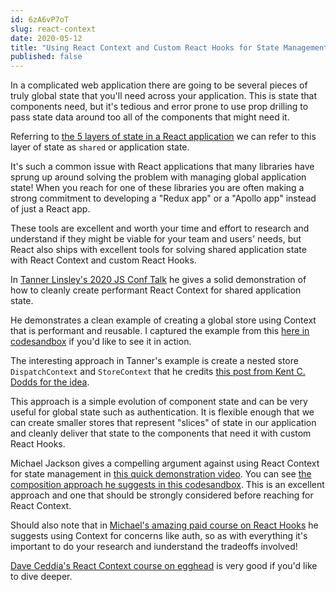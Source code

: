 ```yaml
---
id: 6zA6vP7oT
slug: react-context
date: 2020-05-12
title: "Using React Context and Custom React Hooks for State Management in React Apps"
published: false
---
```


In a complicated web application there are going to be several pieces of truly global state that you'll need across your application. This is state that components need, but it's tedious and error prone to use prop drilling to pass state data around too all of the components that might need it.

Referring to [the 5 layers of state in a React application](https://joelhooks.com/5-layers-react-state) we can refer to this layer of state as `shared` or application state.

It's such a common issue with React applications that many libraries have sprung up around solving the problem with managing global application state! When you reach for one of these libraries you are often making a strong commitment to developing a "Redux app" or a "Apollo app" instead of just a React app.

These tools are excellent and worth your time and effort to research and understand if they might be viable for your team and users' needs, but React also ships with excellent tools for solving shared application state with React Context and custom React Hooks.

In [Tanner Linsley's 2020 JS Conf Talk](https://www.youtube.com/watch?v=J-g9ZJha8FE) he gives a solid demonstration of how to cleanly create performant React Context for shared application state.

He demonstrates a clean example of creating a global store using Context that is performant and reusable. I captured the example from this [here in codesandbox](https://codesandbox.io/s/creating-an-appcontext-with-a-makestore-multi-store-approach-f57qb) if you'd like to see it in action.

The interesting approach in Tanner's example is create a nested store `DispatchContext` and `StoreContext` that he credits [this post from Kent C. Dodds for the idea](https://kentcdodds.com/blog/how-to-use-react-context-effectively).

This approach is a simple evolution of component state and can be very useful for global state such as authentication. It is flexible enough that we can create smaller stores that represent "slices" of state in our application and cleanly deliver that state to the components that need it with custom React Hooks.

Michael Jackson gives a compelling argument against using React Context for state management in [this quick demonstration video](https://www.youtube.com/watch?v=3XaXKiXtNjw). You can see [the composition approach he suggests in this codesandbox](https://codesandbox.io/s/hungry-bas-ptltc). This is an excellent approach and one that should be strongly considered before reaching for React Context.

Should also note that in [Michael's amazing paid course on React Hooks](https://courses.reacttraining.com/p/react-hooks) he suggests using Context for concerns like auth, so as with everything it's important to do your research and iunderstand the tradeoffs involved!

[Dave Ceddia's React Context course on egghead](https://egghead.io/courses/react-context-for-state-management) is very good if you'd like to dive deeper.
